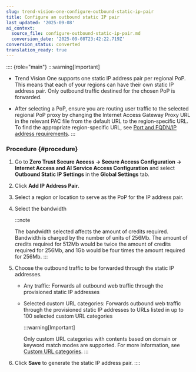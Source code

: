 ```yaml
---
slug: trend-vision-one-configure-outbound-static-ip-pair
title: Configure an outbound static IP pair
last_updated: '2025-09-08'
ai_context:
  source_file: configure-outbound-static-ip-pair.md
  conversion_date: '2025-09-08T23:42:22.719Z'
conversion_status: converted
translation_ready: true
---
```


:::: {role="main"}
:::warning[Important]

- Trend Vision One supports one static IP address pair per regional PoP. This means that each of your regions can have their own static IP address pair. Only outbound traffic destined for the chosen PoP is forwarded.

- After selecting a PoP, ensure you are routing user traffic to the selected regional PoP proxy by changing the Internet Access Gateway Proxy URL in the relevant PAC file from the default URL to the region-specific URL. To find the appropriate region-specific URL, see [Port and FQDN/IP address requirements](port-fqdn-ip-address-requirements.mdx).
:::

### Procedure {#procedure}

1.  Go to **Zero Trust Secure Access → Secure Access Configuration → Internet Access and AI Service Access Configuration** and select **Outbound Static IP Settings** in the **Global Settings** tab.

2.  Click **Add IP Address Pair**.

3.  Select a region or location to serve as the PoP for the IP address pair.

4.  Select the bandwidth

    :::note

    The bandwidth selected affects the amount of credits required. Bandwidth is charged by the number of units of 256Mb. The amount of credits required for 512Mb would be twice the amount of credits required for 256Mb, and 1Gb would be four times the amount required for 256Mb.
    :::

5.  Choose the outbound traffic to be forwarded through the static IP addresses.

    - Any traffic: Forwards all outbound web traffic through the provisioned static IP addresses

    - Selected custom URL categories: Forwards outbound web traffic through the provisioned static IP addresses to URLs listed in up to 100 selected custom URL categories

      :::warning[Important]

      Only custom URL categories with contents based on domain or keyword match modes are supported. For more information, see [Custom URL categories](custom-url-categories.mdx).
      :::

6.  Click **Save** to generate the static IP address pair.
::::
